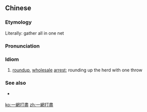 {{also|一网打尽|一網打尽}}
==Chinese==
{{zh-forms|s=一网打尽}}

===Etymology===
Literally: gather all in one net

===Pronunciation===
{{zh-pron
|m=一wǎngdǎjìn
|c=jat1 mong5 daa2 zeon6
|mn=it-bóng-táⁿ-chīn
|cat=id
}}

===Idiom===
{{zh-idiom}}

# [[roundup]], [[wholesale]] [[arrest]]; rounding up the herd with one throw

===See also===
* {{qualifier|Japanese}} {{ja-r|一網打尽|いちもうだじん}}

[[ko:一網打盡]]
[[zh:一網打盡]]